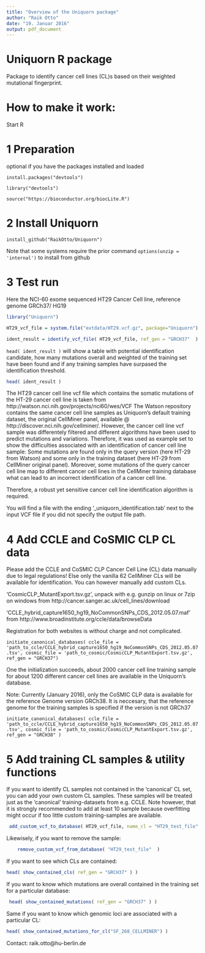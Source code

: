 ```yaml
---
title: "Overview of the Uniquorn package"
author: "Raik Otto"
date: "19. Januar 2016"
output: pdf_document
---
```



# Uniquorn R package

Package to identify cancer cell lines (CL)s based on their weighted mutational fingerprint.

# How to make it work: 

Start R

# 1 Preparation 

optional if you have the packages installed and loaded

`install.packages("devtools")`

`library("devtools")`

`source("https://bioconductor.org/biocLite.R")`

# 2 Install Uniquorn

`install_github("RaikOtto/Uniquorn")`

Note that some systems require the prior command `options(unzip = 'internal')` to install from github 

# 3 Test run

Here the NCI-60 exome sequenced HT29 Cancer Cell line, reference genome GRCh37/ HG19

```r
library("Uniquorn")
```

```r
HT29_vcf_file = system.file("extdata/HT29.vcf.gz", package="Uniquorn")
```

```r
ident_result = identify_vcf_file( HT29_vcf_file, ref_gen = "GRCH37"  )
```

`head( ident_result )` will show a table with potential identification candidate, how many mutations overall and weighted of the training set have been found and if any training samples have surpased the identification threshold.

```r
head( ident_result )
```

The HT29 cancer cell line vcf file which contains the somatic mutations of the HT-29 cancer cell line is taken from http://watson.nci.nih.gov/projects/nci60/wes/VCF
The Watson repository contains the same cancer cell line samples as Uniquorn's default training dataset, the original CellMiner panel, available @ http://discover.nci.nih.gov/cellminer/. 
However, the cancer cell line vcf sample was differentely filtered and different algorithms have been used to predict mutations and variations. Therefore, it was used as example set to show the difficulties associated with an identification of cancer cell line sample: Some mutations are found only in the query version (here HT-29 from Watson) and some only in the training dataset (here HT-29 from CellMiner original panel). Moreover, some mutations of the query cancer cell line map to different cancer cell lines in the CellMiner training database what can lead to an incorrect identification of a cancer cell line. 

Therefore, a robust yet sensitive cancer cell line identification algorithm is required.

You will find a file with the ending '_uniquorn_identification.tab' next to the input VCF file if you did not specify the output file path.

# 4 Add CCLE and CoSMIC CLP CL data

Please add the CCLE and CoSMIC CLP Cancer Cell Line (CL) data manually due to legal regulations! Else only the vanilla 62 CellMiner CLs will be available for identification. You can however manually add custom CLs.

'CosmicCLP_MutantExport.tsv.gz', unpack with e.g. gunzip on linux or 7zip on windows from http://cancer.sanger.ac.uk/cell_lines/download

'CCLE_hybrid_capture1650_hg19_NoCommonSNPs_CDS_2012.05.07.maf' from http://www.broadinstitute.org/ccle/data/browseData

Registration for both websites is without charge and not complicated.

`initiate_canonical_databases( ccle_file = 'path_to_ccle/CCLE_hybrid_capture1650_hg19_NoCommonSNPs_CDS_2012.05.07.tsv', cosmic_file = 'path_to_cosmic/CosmicCLP_MutantExport.tsv.gz', ref_gen = "GRCH37")`

One the initialization succeeds, about 2000 cancer cell line training sample for about 1200 different cancer cell lines are available in the Uniquorn's database.

Note: Currently (January 2016), only the CoSMIC CLP data is available for the reference Genome version GRCh38. It is neccesary, that the reference genome for the training samples is specified if the version is not GRCh37

`initiate_canonical_databases( ccle_file = 'path_to_ccle/CCLE_hybrid_capture1650_hg19_NoCommonSNPs_CDS_2012.05.07.tsv', cosmic_file = 'path_to_cosmic/CosmicCLP_MutantExport.tsv.gz', ref_gen = "GRCH38" )`

# 5 Add training CL samples & utility functions

If you want to identify CL samples not contained in the 'canonical' CL set, you can add your own custom CL samples. These samples will be treated just as the 'canonical' training-datasets from e.g. CCLE. Note however, that it is strongly recommended to add at least 10 sample because overfitting might occur if too little custom training-samples are available. 

```r
 add_custom_vcf_to_database( HT29_vcf_file, name_cl = "HT29_test_file" )
```

Likewisely, if you want to remove the sample:

```r
    remove_custom_vcf_from_database( "HT29_test_file"  )
```

If you want to see which CLs are contained:

```r
head( show_contained_cls( ref_gen = "GRCH37" ) )
```

If you want to know which mutations are overall contained in the training set for a particular database:

```r
 head( show_contained_mutations( ref_gen = "GRCH37" ) )
```

Same if you want to know which genomic loci are associated with a particular CL:

```r
head( show_contained_mutations_for_cl("SF_268_CELLMINER") )
```

Contact: raik.otto@hu-berlin.de

